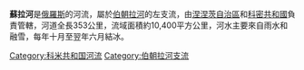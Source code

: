 '''蘇拉河'''是[[俄羅斯|俄羅斯]]的河流，屬於[[伯朝拉河|伯朝拉河]]的左支流，由[[涅涅茨自治區|涅涅茨自治區]]和[[科密共和國|科密共和國]]負責管轄，河道全長353公里，流域面積約10,400平方公里，河水主要來自雨水和融雪，每年十月至翌年六月結冰。

{{Russia-geo-stub}}
[[Category:科米共和国河流|Category:科米共和国河流]]
[[Category:伯朝拉河支流|Category:伯朝拉河支流]]